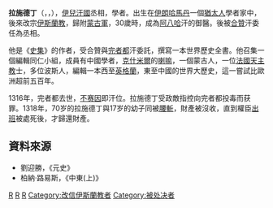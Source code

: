 '''拉施德丁'''（{{lang-fa|رشیدالدین فضل‌الله همدانی}}，{{lang|fa|Rashid-al-Din Hamadani}}，{{bd|1247年||1318年|catIdx=R}}），[[伊兒汗國|伊兒汗國]]丞相，學者。出生在[[伊朗|伊朗]][[哈馬丹|哈馬丹]]一個[[猶太人|猶太人]]學者家中，後來改宗[[伊斯蘭教|伊斯蘭教]]，歸附[[蒙古帝国|蒙古軍]]，30歲時，成為[[阿八哈|阿八哈]]汗的御醫。後被[[合贊|合贊]]汗委任為丞相。

他是《[[史集|史集]]》的作者，受合贊與[[完者都|完者都]]汗委託，撰寫一本世界歷史全書。他召集一個編輯同仁小組，成員有中國學者，[[克什米爾|克什米爾]]的[[喇嘛|喇嘛]]，一個蒙古人，一位[[法國|法國]][[天主教|天主教]]士，多位波斯人，編輯一本西至[[英格蘭|英格蘭]]，東至中國的世界大歷史，這一嘗試比歐洲超前五百年。

1316年，完者都去世，[[不赛因|不赛因]]即汗位。拉施德丁受政敵指控向完者都投毒而获罪。1318年，70岁的拉施德丁與17岁的幼子同被[[腰斬|腰斬]]，財產被沒收，直到權臣[[出班|出班]]被處死後，才歸還財產。

== 資料來源 ==
*劉迎勝，《元史》
*柏納·路易斯，《中東(上)》

{{Authority control}}
{{中世紀哲學}}
[[Category:伊朗猶太人|R]]
[[Category:伊朗歷史學家|R]]
[[Category:蒙古帝國人物|R]]
[[Category:改信伊斯蘭教者|Category:改信伊斯蘭教者]]
[[Category:被处决者|Category:被处决者]]